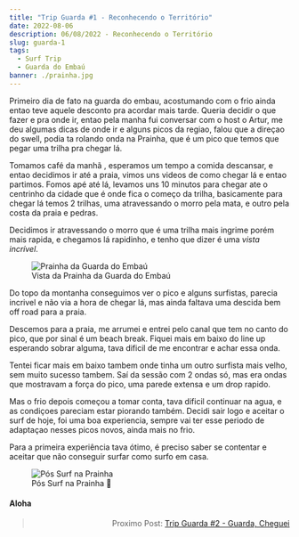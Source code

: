 ```yaml
---
title: "Trip Guarda #1 - Reconhecendo o Território"
date: 2022-08-06
description: 06/08/2022 - Reconhecendo o Território
slug: guarda-1
tags:
  - Surf Trip
  - Guarda do Embaú
banner: ./prainha.jpg
---
```


Primeiro dia de fato na guarda do embau, acostumando com o frio ainda entao teve aquele desconto pra acordar mais tarde. Queria decidir o que fazer e pra onde ir, entao pela manha fui conversar com o host o Artur, me deu algumas dicas de onde ir e alguns picos da regiao, falou que a direçao do swell, podia ta rolando onda na Prainha, que é um pico que temos que pegar uma trilha pra chegar lá.

Tomamos café da manhã , esperamos um tempo a comida descansar, e entao decidimos ir até a praia, vimos uns videos de como chegar lá e entao partimos. Fomos apé até lá, levamos uns 10 minutos para chegar ate o centrinho da cidade que é onde fica o começo da trilha, basicamente para chegar lá temos 2 trilhas, uma atravessando o morro pela mata, e outro pela costa da praia e pedras.

Decidimos ir atravessando o morro que é uma trilha mais ingrime porém mais rapida, e chegamos lá rapidinho, e tenho que dizer é uma *vista incrível*. 

<figure>
    <img src="./prainha.jpg"
         alt="Prainha da Guarda do Embaú">
    <figcaption>Vista da Prainha da Guarda do Embaú</figcaption>
</figure>

Do topo da montanha conseguimos ver o pico e alguns surfistas, parecia incrivel e não via a hora de chegar lá, mas ainda faltava uma descida bem off road para a praia.

Descemos para a praia, me arrumei e entrei pelo canal que tem no canto do pico, que por sinal é um beach break. Fiquei mais em baixo do line up esperando sobrar alguma, tava dificil de me encontrar e achar essa onda.

Tentei ficar mais em baixo tambem onde tinha um outro surfista mais velho, sem muito sucesso tambem. Saí da sessão com 2 ondas só, mas era ondas que mostravam a força do pico, uma parede extensa e um drop rapido.

Mas o frio depois começou a tomar conta, tava dificil continuar na agua, e as condiçoes pareciam estar piorando também. Decidi sair logo e aceitar o surf de hoje, foi uma boa experiencia, sempre vai ter esse periodo de adaptaçao nesses picos novos, ainda mais no frio.

Para a primeira experiência tava ótimo, é preciso saber se contentar e aceitar que não conseguir surfar como surfo em casa.

<figure>
    <img src="./frio.jpg"
         alt="Pós Surf na Prainha">
    <figcaption>Pós Surf na Prainha 🥶</figcaption>
</figure>

#### Aloha

> <p style="text-align:right">Proximo Post: <a href="https://meusurf.blog/guarda-2">Trip Guarda #2 - Guarda, Cheguei</a></p>